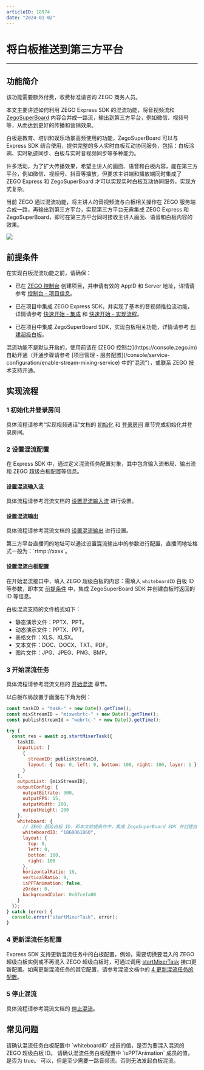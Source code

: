 ```yaml
---
articleID: 18974
date: "2024-01-02"
---
```

# 将白板推送到第三方平台

- - -

## 功能简介

<Warning title="注意">
该功能需要额外付费，收费标准请咨询 ZEGO 商务人员。
</Warning>



本文主要讲述如何利用 ZEGO Express SDK 的混流功能，将音视频流和 [ZegoSuperBoard](/super-board-ios/product-desc/overview) 内容合并成一路流，输出到第三方平台，例如微信、视频号等，从而达到更好的传播和营销效果。

白板是教育、培训和娱乐场景高频使用的功能，ZegoSuperBoard 可以与 Express SDK 结合使用，提供完整的多人实时白板互动协同服务，包括：白板涂鸦、实时轨迹同步、白板与实时音视频同步等多种能力。

许多活动，为了扩大传播效果，希望主讲人的画面、语音和白板内容，能在第三方平台，例如微信、视频号、抖音等播放，但要求主讲端和播放端同时集成了 ZEGO Express 和 ZegoSuperBoard 才可以实现实时白板互动协同服务，实现方式复杂。

当前 ZEGO 通过混流功能，将主讲人的音视频流与白板相关操作在 ZEGO 服务端合成一路，再输出到第三方平台，实现第三方平台无需集成 ZEGO Express 和 ZegoSuperBoard，即可在第三方平台同时接收主讲人画面、语音和白板内容的效果。

<Frame width="512" height="auto" caption=""><img src="https://doc-media.zego.im/sdk-doc/Pics/Express/whiteboard_mixer.jpeg" /></Frame>

## 前提条件

在实现白板混流功能之前，请确保：

- 已在 [ZEGO 控制台](https://console.zego.im) 创建项目，并申请有效的 AppID 和 Server 地址，详情请参考 [控制台 - 项目信息](/console/project-info)。
- 已在项目中集成 ZEGO Express SDK，并实现了基本的音视频推拉流功能，详情请参考 [快速开始 - 集成](!ExpressVideoSDK-Integration/SDK_Integration) 和 [快速开始 - 实现流程](!ExpressVideoSDK-Integration/Solution_Implementation)。

- 已在项目中集成 ZegoSuperBoard SDK，实现白板相关功能，详情请参考 [创建超级白板](!ZegoSuperBoard-QuickStart/CreateWboard)。

<Warning title="注意">
混流功能不是默认开启的，使用前请在 [ZEGO 控制台](https://console.zego.im) 自助开通（开通步骤请参考 [项目管理 - 服务配置](/console/service-configuration/enable-stream-mixing-service) 中的“混流”），或联系 ZEGO 技术支持开通。
</Warning>




## 实现流程

### 1 初始化并登录房间

具体流程请参考“实现视频通话”文档的 [初始化](!Integration/Solution_Implementation#初始化) 和 [登录房间](!Integration/Solution_Implementation#登录房间) 章节完成初始化并登录房间。

### 2 设置混流配置

在 Express SDK 中，通过定义混流任务配置对象，其中包含输入流布局、输出流和 ZEGO 超级白板配置等信息。

#### 设置混流输入流

具体流程请参考混流文档的 [设置混流输入流](!Other_Functions/Mixer#设置混流输入流) 进行设置。

#### 设置混流输出

具体流程请参考混流文档的 [设置混流输出](!Other_Functions/Mixer#设置混流输出) 进行设置。

<Note title="说明">
第三方平台直播间的地址可以通过设置混流输出中的参数进行配置，直播间地址格式一般为：`rtmp://xxxx`。
</Note>




#### 设置混流白板配置

在开始混流接口中，填入 ZEGO 超级白板的内容：需填入 `whiteboardID` 白板 ID 等参数，即本文 [前提条件](!Push_the_whiteboard#2) 中，集成 ZegoSuperBoard SDK 并创建白板时返回的 ID 等信息。

<Note title="说明">


白板混流支持的文件格式如下：
- 静态演示文件：PPTX、PPT。
- 动态演示文件：PPTX、PPT。
- 表格文件：XLS、XLSX。
- 文本文件：DOC、DOCX、TXT、PDF。
- 图片文件：JPG、JPEG、PNG、BMP。


</Note>




### 3 开始混流任务

具体流程请参考混流文档的 [开始混流](!Other_Functions/Mixer#开始混流) 章节。

以白板布局放置于画面右下角为例：

```javascript
const taskID = "task-" + new Date().getTime();
const mixStreamID = "mixwebrtc-" + new Date().getTime();
const publishStreamId = "webrtc-" + new Date().getTime();

try {
  const res = await zg.startMixerTask({
    taskID,
    inputList: [
      {
        streamID: publishStreamId,
        layout: { top: 0, left: 0, bottom: 100, right: 100, layer: 1 }
      }
    ],
    outputList: [mixStreamID],
    outputConfig: {
      outputBitrate: 300,
      outputFPS: 15,
      outputWidth: 200,
      outputHeight: 200
    },
    whiteboard: {
      // ZEGO 超级白板 ID，即本文前提条件中，集成 ZegoSuperBoard SDK 并创建白板时返回的 ID
      whiteboardID: "1860061860",
      layout: {
        top: 0,
        left: 0,
        bottom: 100,
        right: 100
      },
      horizontalRatio: 16,
      verticalRatio: 9,
      isPPTAnimation: false,
      zOrder: 0,
      backgroundColor: 0x87cefa00
    }
  });
} catch (error) {
  console.error("startMixerTask", error);
}
```

### 4 更新混流任务配置

Express SDK 支持更新混流任务中的白板配置，例如，需要切换要混入的 ZEGO 超级白板实例或不再混入 ZEGO 超级白板时，可通过调用 [startMixerTask](@startMixerTask) 接口更新配置。如需更新混流任务的其它配置，请参考混流文档中的 [4 更新混流任务的配置](!Other_Functions/Mixer#4_4)。


### 5 停止混流

具体流程请参考混流文档的 [停止混流](!Other_Functions/Mixer#停止混流)。


## 常见问题

<Accordion title="为什么混流任务中指定了混入 ZEGO 超级白板，但混流结果中没有白板画面？" defaultOpen="false">
  请确认混流任务白板配置中 `whiteboardID` 成员的值，是否为要混入混流的 ZEGO 超级白板 ID。
</Accordion>

<Accordion title="为什么 ZEGO 超级白板中加载了带动效的 PPT 文件，但混流结果中白板画面却没有混入对应的动效？" defaultOpen="false">
  请确认混流任务白板配置中 `isPPTAnimation` 成员的值，是否为 true。
</Accordion>

<Accordion title="可以不展示主讲人的摄像头画面吗？" defaultOpen="false">
可以，但是至少需要一路音频流。否则无法发起白板混流。
</Accordion>






